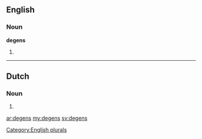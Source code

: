 ==English==

===Noun===
'''degens'''

# {{plural of|[[degen]]}}

[[Category:English plurals]]

----

==Dutch==
===Noun===
{{infl|nl}}

# {{nl-noun-form|pl=1|degen}}

[[ar:degens]]
[[my:degens]]
[[sv:degens]]